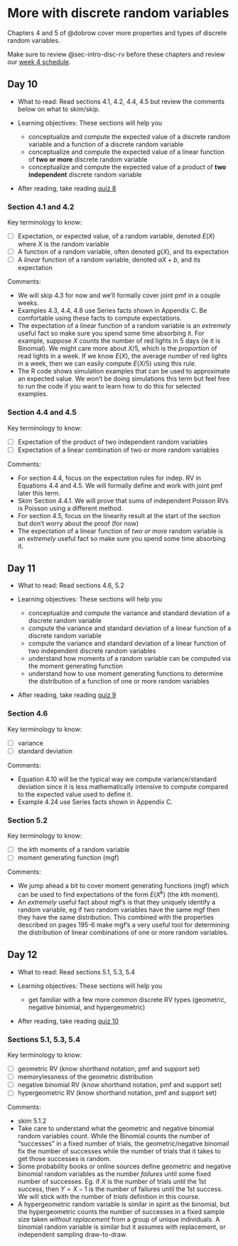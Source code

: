 # More with discrete random variables  {#sec-more-disc-rv}

Chapters 4 and 5 of @dobrow cover more properties and types of discrete random variables. 

Make sure to review @sec-intro-disc-rv before these chapters and review our [week 4 schedule](https://docs.google.com/spreadsheets/d/1DcSJuVX8xt5VTa5RV1PMZRaRvEhlWqvQaN7IacuW-ww/edit?usp=sharing).



## Day 10 {.unnumbered}

- What to read: Read sections 4.1, 4.2, 4.4, 4.5 but review the comments below on what to skim/skip.

- Learning objectives: These sections will help you
  - conceptualize and compute the expected value of a discrete random variable and a function of a discrete random variable
  -  conceptualize and compute the expected value of a linear function of **two or more** discrete random variable 
  -  conceptualize and compute the expected value of a product of **two independent** discrete random variable 
  
- After reading, take reading [quiz 8](https://forms.gle/iHzoxjSaD49P33zW8)

  

### Section 4.1 and 4.2 {.unnumbered}

Key terminology to know:

  - [ ] Expectation, or expected value, of a random variable, denoted $E(X)$ where $X$ is the random variable
  - [ ] A function of a random variable, often denoted $g(X)$, and its expectation
  - [ ] A *linear* function of a random variable, denoted $aX+b$, and its expectation

Comments: 

- We will skip 4.3 for now and we'll formally cover joint pmf in a couple weeks.
- Examples 4.3, 4.4, 4.8 use Series facts shown in Appendix C. Be comfortable using these facts to compute expectations. 
- The expectation of a linear function of a random variable is an *extremely* useful fact so make sure you spend some time absorbing it. For example, suppose $X$ counts the number of red lights in 5 days (ie it is Binomial). We might care more about $X/5$, which is the *proportion* of read lights in a week. If we know $E(X)$, the average *number* of red lights in a week, then we can easily compute $E(X/5)$ using this rule. 
- The R code shows simulation examples that can be used to approximate an expected value. We won't be doing simulations this term but feel free to run the code if you want to learn how to do this for selected examples. 




### Section 4.4 and 4.5 {.unnumbered}

Key terminology to know:

  - [ ] Expectation of the product of two independent random variables
 - [ ] Expectation of a linear combination of two or more random variables
 
 
Comments: 

- For section 4.4, focus on the expectation rules for indep. RV in Equations 4.4 and 4.5. We will formally define and work with joint pmf later this term. 
- Skim Section 4.4.1. We will prove that sums of independent Poisson RVs is Poisson using a different method. 
- For section 4.5, focus on the linearity result at the start of the section but don't worry about the proof (for now)
- The expectation of a linear function of  *two or more* random variable is an *extremely* useful fact so make sure you spend some time absorbing it.



## Day 11 {.unnumbered}

- What to read: Read sections  4.6, 5.2

- Learning objectives: These sections will help you
  - conceptualize and compute the variance and standard deviation of a discrete random variable 
  - compute the variance and standard deviation of a linear function of a discrete random variable
  - compute the variance and standard deviation of a linear function of two independent discrete random variables
  - understand how moments of a random variable can be computed via the moment generating function
  - understand how to use moment generating functions to determine the distribution of a function of one or more random variables
  
- After reading, take reading [quiz 9](https://forms.gle/GVopwZN691TKbUyu9)

  

### Section 4.6 {.unnumbered}

Key terminology to know:

  - [ ] variance
  - [ ] standard deviation

Comments: 

- Equation 4.10 will be the typical way we compute variance/standard deviation since it is less mathematically intensive to compute compared to the expected value used to define it.
- Example 4.24 use Series facts shown in Appendix C. 


### Section 5.2 {.unnumbered}

Key terminology to know:

  - [ ] the $k$th moments of a random variable
  - [ ] moment generating function (mgf)

Comments: 

- We jump ahead a bit to cover moment generating functions (mgf) which can be used to find expectations of the form $E(X^k)$ (the $k$th moment). 
- An *extremely* useful fact about mgf's is that they uniquely identify a random variable, eg if two random variables have the same mgf then they have the same distribution. This combined with the properties described on pages 195-6 make mgf's a very useful tool for determining the distribution of linear combinations of one or more random variables. 




## Day 12 {.unnumbered}

- What to read: Read sections 5.1, 5.3, 5.4

- Learning objectives: These sections will help you
  - get familiar with a few more common discrete RV types (geometric, negative binomial, and hypergeometric)
  
- After reading, take reading [quiz 10](https://forms.gle/o4fGRHwhqb3d3PGR8)

  

### Sections 5.1, 5.3, 5.4 {.unnumbered}

Key terminology to know:

  - [ ] geometric RV (know shorthand notation, pmf and support set)
  - [ ] memorylessness of the geometric distribution
  - [ ] negative binomial RV (know shorthand notation, pmf and support set)
  - [ ] hypergeometric RV (know shorthand notation, pmf and support set)

Comments: 

- skim 5.1.2
- Take care to understand what the geometric and negative binomial random variables count. While the Binomial counts the number of "successes" in a fixed number of trials, the geometric/negative binomail fix the number of successes while the number of trials that it takes to get those successes is random. 
- Some probability books or online sources define geometric and negative binomial random variables as the number *failures* until some fixed number of successes. Eg. if $X$ is the number of trials until the 1st success, then $Y = X-1$ is the number of failures until the 1st success. We will stick with the number of *trials* definition in this course. 
- A hypergeometric random variable is similar in spirit as the binomial, but the hypergeometric counts the number of successes in a fixed sample size taken *without replacement* from a group of unique individuals. A binomial random variable is similar but it assumes with replacement, or independent sampling draw-to-draw. 
